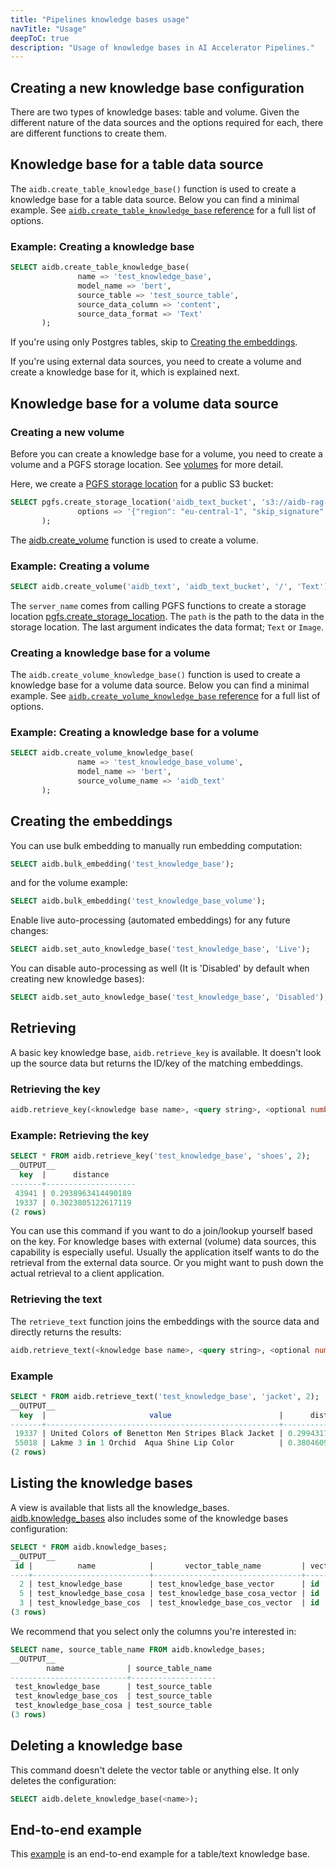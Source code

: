 ```yaml
---
title: "Pipelines knowledge bases usage"
navTitle: "Usage"
deepToC: true
description: "Usage of knowledge bases in AI Accelerator Pipelines."
---
```


## Creating a new knowledge base configuration

There are two types of knowledge bases: table and volume. Given the different nature of the data sources and the options required for each, there are different functions to create them.

## Knowledge base for a table data source

The `aidb.create_table_knowledge_base()` function is used to create a knowledge base for a table data source. Below you can find a minimal example. See [`aidb.create_table_knowledge_base` reference](../reference/knowledge_bases#aidbcreate_table_knowledge_base) for a full list of options.


### Example: Creating a knowledge base

``` sql
SELECT aidb.create_table_knowledge_base(
               name => 'test_knowledge_base',
               model_name => 'bert',
               source_table => 'test_source_table',
               source_data_column => 'content',
               source_data_format => 'Text'
       );
```


If you're using only Postgres tables, skip to [Creating the embeddings](#creating-the-embeddings).

If you're using external data sources, you need to create a volume and create a knowledge base for it, which is explained next.












## Knowledge base for a volume data source

### Creating a new volume

Before you can create a knowledge base for a volume, you need to create a volume and a PGFS storage location.
See [volumes](/edb-postgres-ai/1.3/ai-factory/pipeline/volumes) for more detail.

Here, we create a [PGFS storage location](/edb-postgres-ai/1.3/ai-factory/pipeline/pgfs) for a public S3 bucket:
```sql
SELECT pgfs.create_storage_location('aidb_text_bucket', 's3://aidb-rag-app',
               options => '{"region": "eu-central-1", "skip_signature": "true"}'
       );
```

The [aidb.create_volume](/edb-postgres-ai/1.3/ai-factory/pipeline/reference/knowledge_bases#aidbcreate_volume) function is used to create a volume.

### Example: Creating a volume

``` sql
SELECT aidb.create_volume('aidb_text', 'aidb_text_bucket', '/', 'Text');
```

The `server_name` comes from calling PGFS functions to create a storage location [pgfs.create_storage_location](/edb-postgres-ai/1.3/ai-factory/pipeline/reference/pgfs#pgfscreate_storage_location). The `path` is the path to the data in the storage location. The last argument indicates the data format; `Text` or `Image`.

### Creating a knowledge base for a volume
The `aidb.create_volume_knowledge_base()` function is used to create a knowledge base for a volume data source. Below you can find a minimal example. See [`aidb.create_volume_knowledge_base` reference](../reference/knowledge_bases#aidbcreate_volume_knowledge_base) for a full list of options.


### Example: Creating a knowledge base for a volume

``` sql
SELECT aidb.create_volume_knowledge_base(
               name => 'test_knowledge_base_volume',
               model_name => 'bert',
               source_volume_name => 'aidb_text'
       );
```


## Creating the embeddings

You can use bulk embedding to manually run embedding computation:

```sql
SELECT aidb.bulk_embedding('test_knowledge_base');
```

and for the volume example:
```sql
SELECT aidb.bulk_embedding('test_knowledge_base_volume');
```

Enable live auto-processing (automated embeddings) for any future changes:

```sql
SELECT aidb.set_auto_knowledge_base('test_knowledge_base', 'Live');
```

You can disable auto-processing as well (It is 'Disabled' by default when creating new knowledge bases):

```sql
SELECT aidb.set_auto_knowledge_base('test_knowledge_base', 'Disabled');
```

## Retrieving

A basic key knowledge base, `aidb.retrieve_key` is available. It doesn't look up the source data but returns the ID/key of the matching embeddings.

### Retrieving the key

```sql
aidb.retrieve_key(<knowledge base name>, <query string>, <optional number of results>);
```

### Example: Retrieving the key

```sql
SELECT * FROM aidb.retrieve_key('test_knowledge_base', 'shoes', 2);
__OUTPUT__
  key  |      distance
-------+--------------------
 43941 | 0.2938963414490189
 19337 | 0.3023805122617119
(2 rows)
```

You can use this command if you want to do a join/lookup yourself based on the key. For knowledge bases with external (volume) data sources, this capability is especially useful. Usually the application itself wants to do the retrieval from the external data source. Or you might want to push down the actual retrieval to a client application.

### Retrieving the text

The `retrieve_text` function joins the embeddings with the source data and directly returns the results:

```sql
aidb.retrieve_text(<knowledge base name>, <query string>, <optional number of results>);
```

### Example

```sql
SELECT * FROM aidb.retrieve_text('test_knowledge_base', 'jacket', 2);
__OUTPUT__
  key  |                       value                        |      distance
-------+----------------------------------------------------+--------------------
 19337 | United Colors of Benetton Men Stripes Black Jacket | 0.2994317672742334
 55018 | Lakme 3 in 1 Orchid  Aqua Shine Lip Color          | 0.3804609668507203
(2 rows)
 ```

## Listing the knowledge bases

A view is available that lists all the knowledge_bases. [aidb.knowledge_bases](/edb-postgres-ai/1.3/ai-factory/pipeline/reference/knowledge_bases#aidbknowledge_bases) also includes some of the knowledge bases configuration:

```sql
SELECT * FROM aidb.knowledge_bases;
__OUTPUT__
 id |          name            |       vector_table_name         | vector_table_key_column | vector_table_vector_column |  model_name  | topk | distance_operator | options | source_table_name | source_table_data_column | source_table_data_column_type | source_table_key_column | source_volume_name
----+--------------------------+---------------------------------+-------------------------+----------------------------+--------------+------+-------------------+---------+-------------------+--------------------------+-------------------------------+-------------------------+--------------------
  2 | test_knowledge_base      | test_knowledge_base_vector      | id                      | embeddings                 | simple_model |    5 | InnerProduct      | {}      | test_source_table | content                  | Text                          | id                      |
  5 | test_knowledge_base_cosa | test_knowledge_base_cosa_vector | id                      | embeddings                 | simple_model |    1 | L2                | {}      | test_source_table | content                  | Text                          | id                      |
  3 | test_knowledge_base_cos  | test_knowledge_base_cos_vector  | id                      | embeddings                 | simple_model |    5 | Cosine            | {}      | test_source_table | content                  | Text                          | id                      |
(3 rows)
```

We recommend that you select only the columns you're interested in:

```sql
SELECT name, source_table_name FROM aidb.knowledge_bases;
__OUTPUT__
        name              | source_table_name
--------------------------+-------------------
 test_knowledge_base      | test_source_table
 test_knowledge_base_cos  | test_source_table
 test_knowledge_base_cosa | test_source_table
(3 rows)
```

## Deleting a knowledge base

This command doesn't delete the vector table or anything else. It only deletes the configuration:

```sql
SELECT aidb.delete_knowledge_base(<name>);
```

## End-to-end example

This [example](example) is an end-to-end example for a table/text knowledge base.
